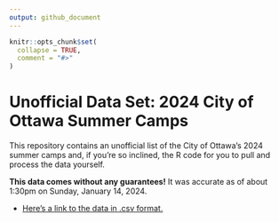 ```yaml
---
output: github_document
---
```


<!-- README.md is generated from README.Rmd. Please edit that file -->

```r
knitr::opts_chunk$set(
  collapse = TRUE,
  comment = "#>"
)

```

# Unofficial Data Set: 2024 City of Ottawa Summer Camps

This repository contains an unofficial list of the City of Ottawa's 2024 summer camps and, if you're so inclined, the R code for you to pull and process the data yourself. 

**This data comes without any guarantees!** It was accurate as of about 1:30pm on Sunday, January 14, 2024.


* [Here's a link to the data in .csv format.](output/2024_ottawa_summer_camps_2024-01-14.csv)
